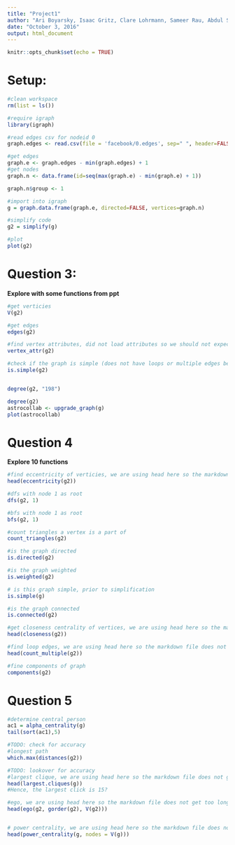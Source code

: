 ```yaml
---
title: "Project1"
author: "Ari Boyarsky, Isaac Gritz, Clare Lohrmann, Sameer Rau, Abdul Sheikhnureldin"
date: "October 3, 2016"
output: html_document
---
```


```r
knitr::opts_chunk$set(echo = TRUE)
```
# Setup:

```r
#clean workspace
rm(list = ls())

#require igraph
library(igraph)

#read edges csv for nodeid 0
graph.edges <- read.csv(file = 'facebook/0.edges', sep=" ", header=FALSE, col.names=c("source", "target"))

#get edges
graph.e <- graph.edges - min(graph.edges) + 1
#get nodes
graph.n <- data.frame(id=seq(max(graph.e) - min(graph.e) + 1))

graph.n$group <- 1

#import into igraph
g = graph.data.frame(graph.e, directed=FALSE, vertices=graph.n)

#simplify code
g2 = simplify(g)

#plot
plot(g2)
```

# Question 3:

**Explore with some functions from ppt**

```r

#get verticies
V(g2)

#get edges
edges(g2)

#find vertex attributes, did not load attributes so we should not expect much here
vertex_attr(g2)

#check if the graph is simple (does not have loops or multiple edges between verticies)
is.simple(g2)


degree(g2, "198")

degree(g2)
astrocollab <- upgrade_graph(g)
plot(astrocollab)
```

# Question 4 

**Explore 10 functions**

```r

#find eccentricity of verticies, we are using head here so the markdown file does not get too long
head(eccentricity(g2))

#dfs with node 1 as root
dfs(g2, 1)

#bfs with node 1 as root
bfs(g2, 1)

#count triangles a vertex is a part of
count_triangles(g2)

#is the graph directed
is.directed(g2)

#is the graph weighted
is.weighted(g2)

# is this graph simple, prior to simplification
is.simple(g)

#is the graph connected
is.connected(g2)

#get closeness centrality of vertices, we are using head here so the markdown file does not get too long
head(closeness(g2))

#find loop edges, we are using head here so the markdown file does not get too long
head(count_multiple(g2))

#fine components of graph
components(g2)
```
# Question 5

```r
#determine central person
ac1 = alpha_centrality(g)
tail(sort(ac1),5)

#TODO: check for accuracy
#longest path
which.max(distances(g2))

#TODO: lookover for accuracy
#largest clique, we are using head here so the markdown file does not get too long
head(largest.cliques(g))
#Hence, the largest click is 15?

#ego, we are using head here so the markdown file does not get too long
head(ego(g2, gorder(g2), V(g2)))


# power centrality, we are using head here so the markdown file does not get too long
head(power_centrality(g, nodes = V(g)))
```


